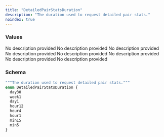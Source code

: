 ```yaml
---
title: "DetailedPairStatsDuration"
description: "The duration used to request detailed pair stats."
noindex: true
---
```


### Values

<ResponseField name="day30" type="enum">
  No description provided
</ResponseField>

<ResponseField name="week1" type="enum">
  No description provided
</ResponseField>

<ResponseField name="day1" type="enum">
  No description provided
</ResponseField>

<ResponseField name="hour12" type="enum">
  No description provided
</ResponseField>

<ResponseField name="hour4" type="enum">
  No description provided
</ResponseField>

<ResponseField name="hour1" type="enum">
  No description provided
</ResponseField>

<ResponseField name="min15" type="enum">
  No description provided
</ResponseField>

<ResponseField name="min5" type="enum">
  No description provided
</ResponseField>

### Schema


```graphql 
"""The duration used to request detailed pair stats."""
enum DetailedPairStatsDuration {
  day30
  week1
  day1
  hour12
  hour4
  hour1
  min15
  min5
}
```
